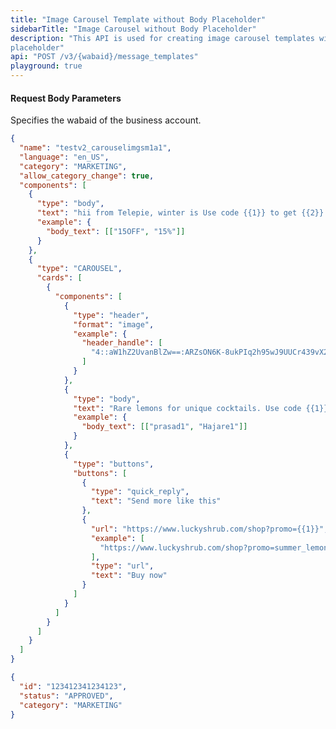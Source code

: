```yaml
---
title: "Image Carousel Template without Body Placeholder"
sidebarTitle: "Image Carousel without Body Placeholder"
description: "This API is used for creating image carousel templates without body
placeholder"
api: "POST /v3/{wabaid}/message_templates"
playground: true
---
```


#### Request Body Parameters

<ParamField path="wabaid" type="string" required>
  Specifies the wabaid of the business account.
</ParamField>

<CodeGroup>

```json SampleRequest.json
{
  "name": "testv2_carouselimgsm1a1",
  "language": "en_US",
  "category": "MARKETING",
  "allow_category_change": true,
  "components": [
    {
      "type": "body",
      "text": "hii from Telepie, winter is Use code {{1}} to get {{2}} off order.",
      "example": {
        "body_text": [["15OFF", "15%"]]
      }
    },
    {
      "type": "CAROUSEL",
      "cards": [
        {
          "components": [
            {
              "type": "header",
              "format": "image",
              "example": {
                "header_handle": [
                  "4::aW1hZ2UvanBlZw==:ARZsON6K-8ukPIq2h95wJ9UUCr439vX2odOWPJ0TjPBISD0WIf04LiFVs--EFJdZjCCI8gOUGXVN_1Vn8rz__q4t6XIc-R7ryeLPAAnQ2bHopw:e:1711980467:1849455295211775:100061459561823:ARY_I5AUJyyOhp-Yzdw"
                ]
              }
            },
            {
              "type": "body",
              "text": "Rare lemons for unique cocktails. Use code {{1}} to get {{2}} off all produce.",
              "example": {
                "body_text": [["prasad1", "Hajare1"]]
              }
            },
            {
              "type": "buttons",
              "buttons": [
                {
                  "type": "quick_reply",
                  "text": "Send more like this"
                },
                {
                  "url": "https://www.luckyshrub.com/shop?promo={{1}}",
                  "example": [
                    "https://www.luckyshrub.com/shop?promo=summer_lemons_2023"
                  ],
                  "type": "url",
                  "text": "Buy now"
                }
              ]
            }
          ]
        }
      ]
    }
  ]
}
```

```json SampleResponse.json
{
  "id": "123412341234123",
  "status": "APPROVED",
  "category": "MARKETING"
}
```

</CodeGroup>
